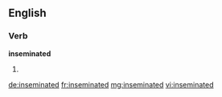 ==English==

===Verb===
'''inseminated'''

# {{past of|inseminate}}

[[de:inseminated]]
[[fr:inseminated]]
[[mg:inseminated]]
[[vi:inseminated]]